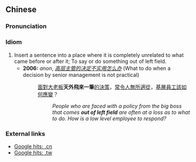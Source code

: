 {{also|天外飞来一笔}}
==Chinese==
{{zh-forms|s=天外飞来一笔|type=11112}}

===Pronunciation===
{{zh-pron
|m=tiān wài fēi lái 一bǐ
|cat=id
}}

===Idiom===
{{zh-idiom}}

# Insert a sentence into a place where it is completely unrelated to what came before or after it; To say or do something out of left field.
#* '''2006:''' ''anon'', ''[http://www.rcxxw.cn/News/Show.asp?ArticleID=754 高层主管的决定不实用怎么办]'' (What to do when a decision by senior management is not practical)
#*: [[面對]][[大老板]]'''天外飛來一筆'''[[的]][[決策]]，[[常]][[令]][[人]][[無所適從]]，[[基層]][[員工]][[該]][[如何]][[應變]]？
#*:: ''People who are faced with a policy from the big boss that comes '''out of left field''' are often at a loss as to what to do. How is a low level employee to respond?''

===External links===
* [http://www.google.com.cn/search?as_q=&num=10&hl=zh-CN&btnG=Google+%E6%90%9C%E7%B4%A2&as_epq=%E5%A4%A9%E5%A4%96%E9%A3%9E%E6%9D%A5%E4%B8%80%E7%AC%94&as_oq=&as_eq=&lr=&as_ft=i&as_filetype=&as_qdr=all&as_occt=any&as_dt=i&as_sitesearch=.cn&as_rights= Google hits: .cn]
* [http://www.google.com.tw/search?as_q=&num=10&hl=zh-TW&btnG=Google+%E6%90%9C%E5%B0%8B&as_epq=%E5%A4%A9%E5%A4%96%E9%A3%9B%E4%BE%86%E4%B8%80%E7%AD%86&as_oq=&as_eq=&lr=&as_ft=i&as_filetype=&as_qdr=all&as_occt=any&as_dt=i&as_sitesearch=.tw&as_rights=&safe=images Google hits: .tw]